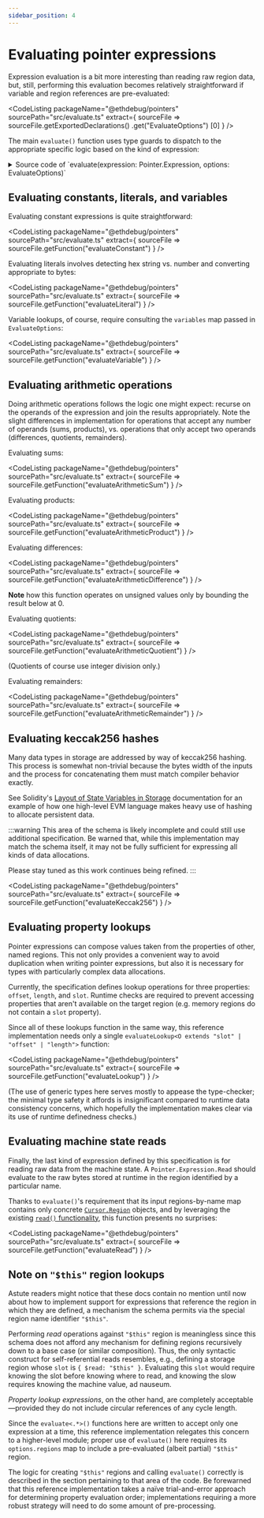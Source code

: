 ```yaml
---
sidebar_position: 4
---
```



# Evaluating pointer expressions

Expression evaluation is a bit more interesting than reading raw region data,
but, still, performing this evaluation becomes relatively straightforward
if variable and region references are pre-evaluated:

<CodeListing
  packageName="@ethdebug/pointers"
  sourcePath="src/evaluate.ts"
  extract={
    sourceFile => sourceFile.getExportedDeclarations()
      .get("EvaluateOptions")
      [0]
  } />

The main `evaluate()` function uses type guards to dispatch to the appropriate
specific logic based on the kind of expression:

<details>
<summary>Source code of `evaluate(expression: Pointer.Expression, options: EvaluateOptions)`</summary>

<CodeListing
  packageName="@ethdebug/pointers"
  sourcePath="src/evaluate.ts"
  extract={
    sourceFile => sourceFile.getExportedDeclarations()
      .get("evaluate")
      [0]
  } />

</details>

## Evaluating constants, literals, and variables

Evaluating constant expressions is quite straightforward:

<CodeListing
  packageName="@ethdebug/pointers"
  sourcePath="src/evaluate.ts"
  extract={
    sourceFile => sourceFile.getFunction("evaluateConstant")
  } />

Evaluating literals involves detecting hex string vs. number and converting
appropriate to bytes:

<CodeListing
  packageName="@ethdebug/pointers"
  sourcePath="src/evaluate.ts"
  extract={
    sourceFile => sourceFile.getFunction("evaluateLiteral")
  } />

Variable lookups, of course, require consulting the `variables` map passed
in `EvaluateOptions`:

<CodeListing
  packageName="@ethdebug/pointers"
  sourcePath="src/evaluate.ts"
  extract={
    sourceFile => sourceFile.getFunction("evaluateVariable")
  } />

## Evaluating arithmetic operations

Doing arithmetic operations follows the logic one might expect: recurse on
the operands of the expression and join the results appropriately. Note the
slight differences in implementation for operations that accept any number
of operands (sums, products), vs. operations that only accept two operands
(differences, quotients, remainders).

Evaluating sums:

<CodeListing
  packageName="@ethdebug/pointers"
  sourcePath="src/evaluate.ts"
  extract={
    sourceFile => sourceFile.getFunction("evaluateArithmeticSum")
  } />

Evaluating products:

<CodeListing
  packageName="@ethdebug/pointers"
  sourcePath="src/evaluate.ts"
  extract={
    sourceFile => sourceFile.getFunction("evaluateArithmeticProduct")
  } />

Evaluating differences:

<CodeListing
  packageName="@ethdebug/pointers"
  sourcePath="src/evaluate.ts"
  extract={
    sourceFile => sourceFile.getFunction("evaluateArithmeticDifference")
  } />

**Note** how this function operates on unsigned values only by bounding the
result below at 0.

Evaluating quotients:

<CodeListing
  packageName="@ethdebug/pointers"
  sourcePath="src/evaluate.ts"
  extract={
    sourceFile => sourceFile.getFunction("evaluateArithmeticQuotient")
  } />

(Quotients of course use integer division only.)

Evaluating remainders:

<CodeListing
  packageName="@ethdebug/pointers"
  sourcePath="src/evaluate.ts"
  extract={
    sourceFile => sourceFile.getFunction("evaluateArithmeticRemainder")
  } />

## Evaluating keccak256 hashes

Many data types in storage are addressed by way of keccak256 hashing. This
process is somewhat non-trivial because the bytes width of the inputs and the
process for concatenating them must match compiler behavior exactly.

See Solidity's
[Layout of State Variables in Storage](https://docs.soliditylang.org/en/latest/internals/layout_in_storage.html)
documentation for an example of how one high-level EVM language makes heavy
use of hashing to allocate persistent data.

:::warning
This area of the schema is likely incomplete and could still use additional
specification. Be warned that, while this implementation may match the schema
itself, it may not be fully sufficient for expressing all kinds of data
allocations.

Please stay tuned as this work continues being refined.
:::

<CodeListing
  packageName="@ethdebug/pointers"
  sourcePath="src/evaluate.ts"
  extract={
    sourceFile => sourceFile.getFunction("evaluateKeccak256")
  } />

## Evaluating property lookups

Pointer expressions can compose values taken from the properties of other,
named regions. This not only provides a convenient way to avoid duplication
when writing pointer expressions, but also it is necessary for types with
particularly complex data allocations.

Currently, the specification defines lookup operations for three properties:
`offset`, `length`, and `slot`. Runtime checks are required to prevent
accessing properties that aren't available on the target region (e.g.
memory regions do not contain a `slot` property).

Since all of these lookups function in the same way, this reference
implementation needs only a single
`evaluateLookup<O extends "slot" | "offset" | "length">` function:

<CodeListing
  packageName="@ethdebug/pointers"
  sourcePath="src/evaluate.ts"
  extract={
    sourceFile => sourceFile.getFunction("evaluateLookup")
  } />

(The use of generic types here serves mostly to appease the type-checker; the
minimal type safety it affords is insignificant compared to runtime data
consistency concerns, which hopefully the implementation makes clear via its
use of runtime definedness checks.)

## Evaluating machine state reads

Finally, the last kind of expression defined by this specification is for
reading raw data from the machine state. A `Pointer.Expression.Read` should
evaluate to the raw bytes stored at runtime in the region identified by a
particular name.

Thanks to `evaluate()`'s requirement that its input regions-by-name map
contains only concrete
[`Cursor.Region`](/docs/implementation-guides/pointers/types/cursors)
objects, and by leveraging the existing
[`read()` functionality](/docs/implementation-guides/pointers/reading-from-regions),
this function presents no surprises:

<CodeListing
  packageName="@ethdebug/pointers"
  sourcePath="src/evaluate.ts"
  extract={
    sourceFile => sourceFile.getFunction("evaluateRead")
  } />

## Note on `"$this"` region lookups

Astute readers might notice that these docs contain no mention until now
about how to implement support for expressions that reference the region in
which they are defined, a mechanism the schema permits via the special region
name identifier `"$this"`.

Performing _read_ operations against `"$this"` region is meaningless since
this schema does not afford any mechanism for defining regions recursively
down to a base case (or similar composition). Thus, the only syntactic
construct for self-referential reads resembles, e.g., defining a storage region
whose `slot` is `{ $read: "$this" }`. Evaluating this `slot` would require
knowing the slot before knowing where to read, and knowing the slow requires
knowing the machine value, ad nauseum.

_Property lookup expressions_, on the other hand, are completely
acceptable&mdash;provided they do not include circular references of any cycle
length.

Since the `evaluate<.*>()` functions here are written to accept only one
expression at a time, this reference implementation relegates this concern to a
higher-level module; proper use of `evaluate()` here requires its
`options.regions` map to include a pre-evaluated (albeit partial)
`"$this"` region.

The logic for creating `"$this"` regions and calling `evaluate()` correctly
is described in the section pertaining to that area of the code. Be
forewarned that this reference implementation takes a naïve trial-and-error
approach for determining property evaluation order; implementations requiring
a more robust strategy will need to do some amount of pre-processing.
